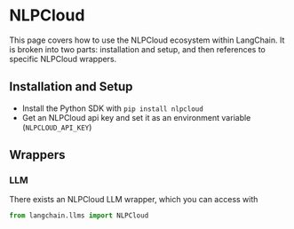 # NLPCloud

This page covers how to use the NLPCloud ecosystem within LangChain.
It is broken into two parts: installation and setup, and then references to specific NLPCloud wrappers.

## Installation and Setup
- Install the Python SDK with `pip install nlpcloud`
- Get an NLPCloud api key and set it as an environment variable (`NLPCLOUD_API_KEY`)

## Wrappers

### LLM

There exists an NLPCloud LLM wrapper, which you can access with 
```python
from langchain.llms import NLPCloud
```
